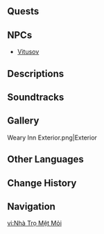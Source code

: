 {{Stub}}
{{Location Infobox
|image        = <gallery>
Weary Inn.png|In-game
Point of Interest Weary Inn Map Location.png|Map
</gallery>
|type         = Point of Interest
|type2        = Instance
|icon         = Icon Weary Inn.png
|map_level    = Stadium of the Sacred Flame: Warrior's Rest Area
|poi          = Stadium of the Sacred Flame: Warrior's Rest Area
|subarea      = Stadium of the Sacred Flame
|area         = Basin of Unnumbered Flames
|region       = Natlan
}}
{{Location Intro}}
<!--
==Points of Interest==
{{Locations by Category Table|type=Points of Interest}}
-->
==Quests==
{{Quests by Category List|Weary Inn Quests|heo=1}}

==NPCs==
* [[Vitusov]]

<!--
==Interactables==
===Interactable Name===
{{Dialogue Start}}
:''':''' {{tx}}
{{Dialogue End}}
-->
==Descriptions==
{{Description|A restaurant and hotel rolled into one on the outskirts of the Chuwen Fair. Provides free accommodation and food to warriors taking part in the Pilgrimage. The name was once given in the hope that warriors would leave their weariness in the inn and step into the Stadium filled with energy. It is said that every manager of this inn was selected and designated by the Speaker's Chamber.|[[Map]] description}}

==Soundtracks==
{{Soundtracks by Category Table|type=location}}
<!--
==Lore==
-->
==Gallery==
<gallery>
Weary Inn Exterior.png|Exterior
</gallery>
<!--
==Video Guides==
{{EVT
|video   = 
|caption = 
}}
-->
==Other Languages==
{{Other Languages
|en       = Weary Inn
|zhs      = 倦意之屋
|zhs_rm   = Juànyì zhī Wū
|zht      = 倦意之屋
|zht_rm   = Juànyì zhī Wū
|zh_tl    = House of Weariness
|ja       = 草臥の家
|ja_rm    = Kutabire no Ie<ref>{{Ref/VO|Mavuika|ヴァレサについて…|ja|note=About Varesa}}</ref>
|ja_tl    = House of Weariness
|ko       = 피로<->의 집
|ko_tl    = 
|es       = Posada de la Lasitud
|es_tl    = Inn of Lassitude
|fr       = Auberge Au repos
|fr_tl    = "At Rest" Inn
|ru       = Обитель усталости
|ru_tl    = Abode of Weariness
|th       = โรงแรมคลายล้า
|th_rm    = 
|th_tl    = 
|vi       = Nhà Trọ Mệt Mỏi
|vi_tl    = 
|de       = Gasthaus „Zur Müdigkeit“
|de_tl    = Inn "To the Weariness"
|id       = Weary Inn
|pt       = Pousada Cansada
|pt_tl    = 
|tr       = Keyif Hanı
|tr_tl    = 
|it       = Locanda Sonnacchiosa
|it_tl    = 
}}

==Change History==
{{Change History|5.0}}

==Navigation==
{{PoI Navbox|Natlan}}

[[vi:Nhà Trọ Mệt Mỏi]]